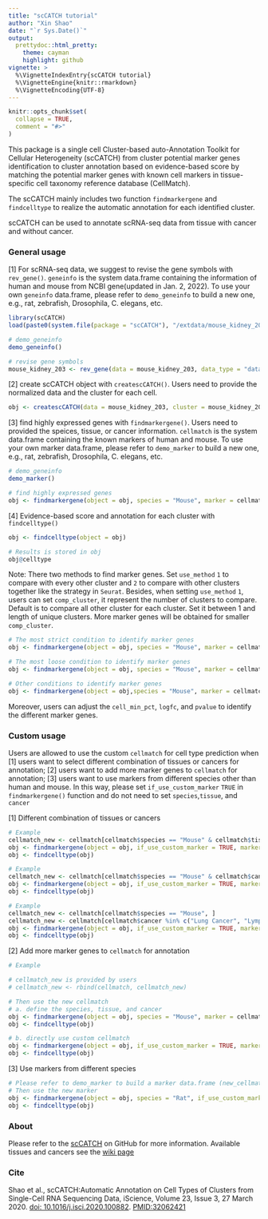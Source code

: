 ```yaml
---
title: "scCATCH tutorial"
author: "Xin Shao"
date: "`r Sys.Date()`"
output:
  prettydoc::html_pretty:
    theme: cayman
    highlight: github
vignette: >
  %\VignetteIndexEntry{scCATCH tutorial}
  %\VignetteEngine{knitr::rmarkdown}
  %\VignetteEncoding{UTF-8}
---
```


```r
knitr::opts_chunk$set(
  collapse = TRUE,
  comment = "#>"
)
```

This package is a single cell Cluster-based auto-Annotation Toolkit for Cellular Heterogeneity (scCATCH) from cluster potential marker genes identification to cluster annotation based on evidence-based score by matching the potential marker genes with known cell markers in tissue-specific cell taxonomy reference database (CellMatch).

The scCATCH mainly includes two function `findmarkergene` and `findcelltype` to realize the automatic annotation for each identified cluster.

scCATCH can be used to annotate scRNA-seq data from tissue with cancer and without cancer.

### General usage
[1] For scRNA-seq data, we suggest to revise the gene symbols with `rev_gene()`. `geneinfo` is the system data.frame containing the information of human and mouse from NCBI gene(updated in Jan. 2, 2022). To use your own `geneinfo` data.frame, please refer to `demo_geneinfo` to build a new one, e.g., rat, zebrafish, Drosophila, C. elegans, etc.

```r
library(scCATCH)
load(paste0(system.file(package = "scCATCH"), "/extdata/mouse_kidney_203.rda"))

# demo_geneinfo
demo_geneinfo()

# revise gene symbols
mouse_kidney_203 <- rev_gene(data = mouse_kidney_203, data_type = "data", species = "Mouse", geneinfo = geneinfo)
```

[2] create scCATCH object with `createscCATCH()`. Users need to provide the normalized data and the cluster for each cell.
```r
obj <- createscCATCH(data = mouse_kidney_203, cluster = mouse_kidney_203_cluster)
```

[3] find highly expressed genes with `findmarkergene()`. Users need to provided the speices, tissue, or cancer information. `cellmatch` is the system data.frame containing the known markers of human and mouse. To use your own marker data.frame, please refer to `demo_marker` to build a new one, e.g., rat, zebrafish, Drosophila, C. elegans, etc.
```r
# demo_geneinfo
demo_marker()

# find highly expressed genes
obj <- findmarkergene(object = obj, species = "Mouse", marker = cellmatch, tissue = "Kidney")
```

[4] Evidence-based score and annotation for each cluster with `findcelltype()`
```r
obj <- findcelltype(object = obj)

# Results is stored in obj
obj@celltype
```

Note: There two methods to find marker genes. Set `use_method` `1` to compare with every other cluster and `2` to compare with other clusters together like the strategy in `Seurat`. Besides, when setting `use_method` `1`, users can set `comp_cluster`, it represent the number of clusters to compare. Default is to compare all other cluster for each cluster. Set it between 1 and length of unique clusters. More marker genes will be obtained for smaller `comp_cluster`.

```r
# The most strict condition to identify marker genes
obj <- findmarkergene(object = obj, species = "Mouse", marker = cellmatch,tissue = "Kidney", use_method = "1")

# The most loose condition to identify marker genes
obj <- findmarkergene(object = obj, species = "Mouse", marker = cellmatch, tissue = "Kidney", use_method = "2")

# Other conditions to identify marker genes
obj <- findmarkergene(object = obj,species = "Mouse", marker = cellmatch, tissue = "Kidney", use_method = "1", comp_cluster = 1)
```

Moreover, users can adjust the `cell_min_pct`, `logfc`, and `pvalue` to identify the different marker genes.

### Custom usage
Users are allowed to use the custom `cellmatch` for cell type prediction when [1] users want to select different combination of tissues or cancers for annotation; [2] users want to add more marker genes to `cellmatch` for annotation; [3] users want to use markers from different species other than human and mouse.
In this way, please set `if_use_custom_marker` `TRUE` in `findmarkergene()` function and do not need to set `species`,`tissue`, and `cancer`

[1] Different combination of tissues or cancers
```r
# Example
cellmatch_new <- cellmatch[cellmatch$species == "Mouse" & cellmatch$tissue %in% c("Kidney", "Liver", "Lung", "Brain"), ]
obj <- findmarkergene(object = obj, if_use_custom_marker = TRUE, marker = cellmatch_new)
obj <- findcelltype(obj)

# Example
cellmatch_new <- cellmatch[cellmatch$species == "Mouse" & cellmatch$cancer %in% c("Lung Cancer", "Lymph node", "Renal Cell Carcinoma", "Prostate Cancer"), ]
obj <- findmarkergene(object = obj, if_use_custom_marker = TRUE, marker = cellmatch_new)
obj <- findcelltype(obj)

# Example
cellmatch_new <- cellmatch[cellmatch$species == "Mouse", ]
cellmatch_new <- cellmatch[cellmatch$cancer %in% c("Lung Cancer", "Lymph node", "Renal Cell Carcinoma", "Prostate Cancer") | cellmatch$tissue %in% c("Kidney", "Liver", "Lung", "Brain"), ]
obj <- findmarkergene(object = obj, if_use_custom_marker = TRUE, marker = cellmatch_new)
obj <- findcelltype(obj)
```

[2] Add more marker genes to `cellmatch` for annotation
```r
# Example

# cellmatch_new is provided by users
# cellmatch_new <- rbind(cellmatch, cellmatch_new)

# Then use the new cellmatch
# a. define the species, tissue, and cancer
obj <- findmarkergene(object = obj, species = "Mouse", marker = cellmatch_new, tissue = "Kidney")
obj <- findcelltype(obj)

# b. directly use custom cellmatch
obj <- findmarkergene(object = obj, if_use_custom_marker = TRUE, marker = cellmatch_new)
obj <- findcelltype(obj)
```

[3] Use markers from different species
```r
# Please refer to demo_marker to build a marker data.frame (new_cellmatch) for another species, e.g., rat
# Then use the new marker
obj <- findmarkergene(object = obj, species = "Rat", if_use_custom_marker = TRUE, marker = cellmatch_new, tissue = "Kidney")
obj <- findcelltype(obj)
```

### About
Please refer to the [scCATCH](https://github.com/ZJUFanLab/scCATCH) on GitHub for more information. Available tissues and cancers see the [wiki page](https://github.com/ZJUFanLab/scCATCH/wiki)

### Cite
Shao et al., scCATCH:Automatic Annotation on Cell Types of Clusters from Single-Cell RNA Sequencing Data, iScience, Volume 23, Issue 3, 27 March 2020. [doi: 10.1016/j.isci.2020.100882](https://www.sciencedirect.com/science/article/pii/S2589004220300663). [PMID:32062421](https://pubmed.ncbi.nlm.nih.gov/32062421/)
